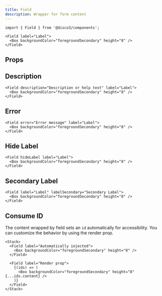 ```yaml
---
title: Field
description: Wrapper for form content
---
```


```tsx
import { Field } from '@disco3/components';
```

```tsx live=true expand=true
<Field label="Label">
  <Box backgroundColor="foregroundSecondary" height="8" />
</Field>
```

## Props

<PropsTable sourceLink={sourceLink} types={types} />

## Description

```tsx live=true
<Field description="Description or help text" label="Label">
  <Box backgroundColor="foregroundSecondary" height="8" />
</Field>
```

## Error

```tsx live=true
<Field error="Error message" label="Label">
  <Box backgroundColor="foregroundSecondary" height="8" />
</Field>
```

## Hide Label

```tsx live=true
<Field hideLabel label="Label">
  <Box backgroundColor="foregroundSecondary" height="8" />
</Field>
```

## Secondary Label

```tsx live=true
<Field label="Label" labelSecondary="Secondary Label">
  <Box backgroundColor="foregroundSecondary" height="8" />
</Field>
```

## Consume ID

The content wrapped by field sets an `id` automatically for accessibility. You
can customize the behavior by using the render prop.

```tsx live=true
<Stack>
  <Field label="Automatically injected">
    <Box backgroundColor="foregroundSecondary" height="8" />
  </Field>

  <Field label="Render prop">
    {(ids) => (
      <Box backgroundColor="foregroundSecondary" height="8" {...ids.content} />
    )}
  </Field>
</Stack>
```
